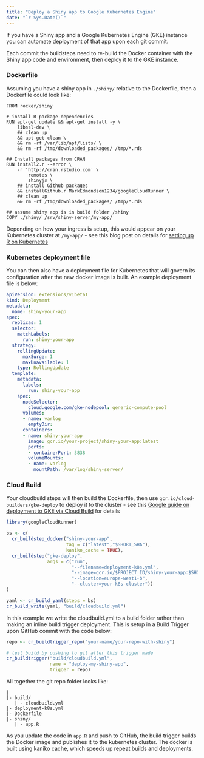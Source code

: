 ```yaml
---
title: "Deploy a Shiny app to Google Kubernetes Engine"
date: "`r Sys.Date()`"
---
```


If you have a Shiny app and a Google Kubernetes Engine (GKE) instance you can automate deployment of that app upon each git commit.

Each commit the buildsteps need to re-build the Docker container with the Shiny app code and environment, then deploy it to the GKE instance.

### Dockerfile

Assuming you have a shiny app in `./shiny/` relative to the Dockerfile, then a Dockerfile could look like:

```
FROM rocker/shiny

# install R package dependencies
RUN apt-get update && apt-get install -y \
    libssl-dev \
    ## clean up
    && apt-get clean \
    && rm -rf /var/lib/apt/lists/ \
    && rm -rf /tmp/downloaded_packages/ /tmp/*.rds

## Install packages from CRAN
RUN install2.r --error \
    -r 'http://cran.rstudio.com' \
        remotes \
        shinyjs \
    ## install Github packages
    && installGithub.r MarkEdmondson1234/googleCloudRunner \
    ## clean up
    && rm -rf /tmp/downloaded_packages/ /tmp/*.rds

## assume shiny app is in build folder /shiny
COPY ./shiny/ /srv/shiny-server/my-app/
```

Depending on how your ingress is setup, this would appear on your Kubernetes cluster at `/my-app/` - see this blog post on details for [setting up R on Kubernetes](https://code.markedmondson.me/r-on-kubernetes-serverless-shiny-r-apis-and-scheduled-scripts/)

### Kubernetes deployment file

You can then also have a deployment file for Kubernetes that will govern its configuration after the new docker image is built.  An example deployment file is below:

```yaml
apiVersion: extensions/v1beta1
kind: Deployment
metadata:
  name: shiny-your-app
spec:
  replicas: 1
  selector:
    matchLabels:
      run: shiny-your-app
  strategy:
    rollingUpdate:
      maxSurge: 1
      maxUnavailable: 1
    type: RollingUpdate
  template:
    metadata:
      labels:
        run: shiny-your-app
    spec:
      nodeSelector:
        cloud.google.com/gke-nodepool: generic-compute-pool
      volumes:
      - name: varlog
        emptyDir:
      containers:
      - name: shiny-your-app
        image: gcr.io/your-project/shiny-your-app:latest
        ports:
        - containerPort: 3838
        volumeMounts:
        - name: varlog
          mountPath: /var/log/shiny-server/
```

### Cloud Build

Your cloudbuild steps will then build the Dockerfile, then use `gcr.io/cloud-builders/gke-deploy` to deploy it to the cluster - see this [Google guide on deployment to GKE via Cloud Build](https://cloud.google.com/cloud-build/docs/deploying-builds/deploy-gke) for details

```r
library(googleCloudRunner)

bs <- c(
  cr_buildstep_docker("shiny-your-app",
                      tag = c("latest","$SHORT_SHA"),
                      kaniko_cache = TRUE),
  cr_buildstep("gke-deploy",
               args = c("run",
                        "--filename=deployment-k8s.yml",
                        "--image=gcr.io/$PROJECT_ID/shiny-your-app:$SHORT_SHA",
                        "--location=europe-west1-b",
                        "--cluster=your-k8s-cluster"))
)

yaml <- cr_build_yaml(steps = bs)
cr_build_write(yaml, "build/cloudbuild.yml")
```

In this example we write the cloudbuild.yml to a build folder rather than making an inline build trigger deployment.  This is setup in a Build Trigger upon GitHub commit with the code below:

```r
repo <- cr_buildtrigger_repo("your-name/your-repo-with-shiny")

# test build by pushing to git after this trigger made
cr_buildtrigger("build/cloudbuild.yml",
                name = "deploy-my-shiny-app",
                trigger = repo)

```

All together the git repo folder looks like:

```
|
|- build/
   | - cloudbuild.yml
|- deployment-k8s.yml
|- Dockerfile
|- shiny/
   | - app.R
```
 
As you update the code in `app.R` and push to GitHub, the build trigger builds the Docker image and publishes it to the kubernetes cluster.  The docker is built using kaniko cache, which speeds up repeat builds and deployments.
